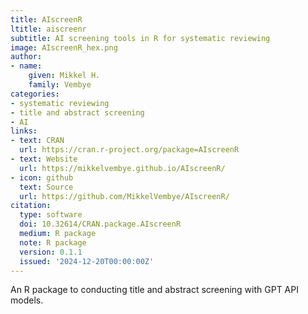 ```yaml
---
title: AIscreenR
ltitle: aiscreenr
subtitle: AI screening tools in R for systematic reviewing
image: AIscreenR_hex.png
author:
- name:
    given: Mikkel H.
    family: Vembye
categories:
- systematic reviewing
- title and abstract screening
- AI
links:
- text: CRAN
  url: https://cran.r-project.org/package=AIscreenR
- text: Website
  url: https://mikkelvembye.github.io/AIscreenR/ 
- icon: github
  text: Source
  url: https://github.com/MikkelVembye/AIscreenR/
citation:
  type: software
  doi: 10.32614/CRAN.package.AIscreenR
  medium: R package
  note: R package
  version: 0.1.1
  issued: '2024-12-20T00:00:00Z'
---
```


An R package to conducting title and abstract screening with GPT API models. 